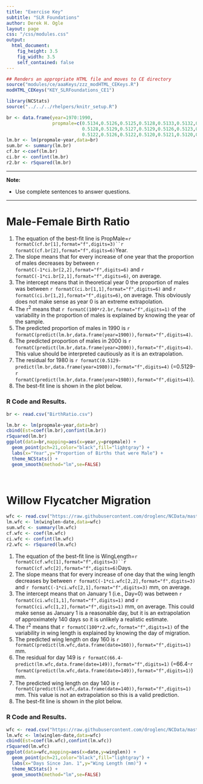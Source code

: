 ```yaml
---
title: "Exercise Key"
subtitle: "SLR Foundations"
author: Derek H. Ogle
layout: page
css: "/css/modules.css"
output:
  html_document:
    fig_height: 3.5
    fig_width: 3.5
    self_contained: false
---
```


```r
## Renders an appropriate HTML file and moves to CE directory
source("modules/ce/aaaKeys/zzz_modHTML_CEKeys.R")
modHTML_CEKeys("KEY_SLRFoundations_CE1")
```

```r
library(NCStats)
source("../../../rhelpers/knitr_setup.R")

br <- data.frame(year=1970:1990,
                 propmale=c(0.5134,0.5126,0.5125,0.5128,0.5133,0.5132,0.5128,
                            0.5128,0.5129,0.5127,0.5129,0.5126,0.5123,0.5127,
                            0.5122,0.5126,0.5122,0.5120,0.5121,0.5120,0.5120))
lm.br <- lm(propmale~year,data=br)
sum.br <- summary(lm.br)
cf.br <-coef(lm.br)
ci.br <- confint(lm.br)
r2.br <- rSquared(lm.br)
```

----

<div class="alert alert-warning">
<strong>Note:</strong> 
<ul>
  <li>Use complete sentences to answer questions.</li>
  </ol>
</ul>
</div>

----

# Male-Female Birth Ratio

1. The equation of the best-fit line is PropMale=`r formatC(cf.br[1],format="f",digits=3)``r formatC(cf.br[2],format="f",digits=6)`Year.
1. The slope means that for every increase of one year that the proportion of males decreases by between `r formatC(-1*ci.br[2,2],format="f",digits=6)` and `r formatC(-1*ci.br[2,1],format="f",digits=6)`, on average.
1. The intercept means that in theoretical year 0 the proportion of males was between `r formatC(ci.br[1,1],format="f",digits=6)` and `r formatC(ci.br[1,2],format="f",digits=6)`, on average. This obviously does not make sense as year 0 is an extreme extrapolation.
1. The r<sup>2</sup> means that `r formatC(100*r2.br,format="f",digits=1)` of the variability in the proportion of males is explained by knowing the year of the sample.
1. The predicted proportion of males in 1990 is `r formatC(predict(lm.br,data.frame(year=1900)),format="f",digits=4)`.
1. The predicted proportion of males in 2000 is `r formatC(predict(lm.br,data.frame(year=2000)),format="f",digits=4)`. This value should be interpreted cautiously as it is an extrapolation.
1. The residual for 1980 is `r formatC(0.5129-predict(lm.br,data.frame(year=1980)),format="f",digits=4)` (=0.5129-`r formatC(predict(lm.br,data.frame(year=1980)),format="f",digits=4)`).
1. The best-fit line is shown in the plot below.

### R Code and Results.
```r
br <- read.csv("BirthRatio.csv")
```
```r
lm.br <- lm(propmale~year,data=br)
cbind(Est=coef(lm.br),confint(lm.br))
rSquared(lm.br)
ggplot(data=br,mapping=aes(x=year,y=propmale)) +  
  geom_point(pch=21,color="black",fill="lightgray") +  
  labs(x="Year",y="Proportion of Births that were Male") +  
  theme_NCStats() +  
  geom_smooth(method="lm",se=FALSE)
```

&nbsp;

# Willow Flycatcher Migration

```r
wfc <- read.csv("https://raw.githubusercontent.com/droglenc/NCData/master/Flycatcher.csv")
lm.wfc <- lm(winglen~date,data=wfc)
sum.wfc <- summary(lm.wfc)
cf.wfc <- coef(lm.wfc)
ci.wfc <- confint(lm.wfc)
r2.wfc <- rSquared(lm.wfc)
```

1. The equation of the best-fit line is WingLength=`r formatC(cf.wfc[1],format="f",digits=3)``r formatC(cf.wfc[2],format="f",digits=6)`Days.
1. The slope means that for every increase of one day that the wing length decreases by between `r formatC(-1*ci.wfc[2,2],format="f",digits=3)` and `r formatC(-1*ci.wfc[2,1],format="f",digits=3)` mm, on average.
1. The intercept means that on January 1 (i.e., Day=0) was between `r formatC(ci.wfc[1,1],format="f",digits=1)` and `r formatC(ci.wfc[1,2],format="f",digits=1)` mm, on average. This could make sense as January 1 is a reasonable day, but it is an extrapolation of approximately 140 days so it is unlikely a realistic estimate.
1. The r<sup>2</sup> means that `r formatC(100*r2.wfc,format="f",digits=1)` of the variability in wing length is explained by knowing the day of migration.
1. The predicted wing length on day 160 is `r formatC(predict(lm.wfc,data.frame(date=160)),format="f",digits=1)` mm.
1. The residual for day 149 is `r formatC(66.4-predict(lm.wfc,data.frame(date=149)),format="f",digits=1)` (=66.4-`r formatC(predict(lm.wfc,data.frame(date=149)),format="f",digits=1)`) mm.
1. The predicted wing length on day 140 is `r formatC(predict(lm.wfc,data.frame(date=140)),format="f",digits=1)` mm. This value is not an extrapolation so this is a valid prediction.
1. The best-fit line is shown in the plot below.
 
### R Code and Results.
```r
wfc <- read.csv("https://raw.githubusercontent.com/droglenc/NCData/master/Flycatcher.csv")
lm.wfc <- lm(winglen~date,data=wfc)
cbind(Est=coef(lm.wfc),confint(lm.wfc))
rSquared(lm.wfc)
ggplot(data=wfc,mapping=aes(x=date,y=winglen)) +  
  geom_point(pch=21,color="black",fill="lightgray") +  
  labs(x="Days Since Jan. 1",y="Wing Length (mm)") +  
  theme_NCStats() +  
  geom_smooth(method="lm",se=FALSE)
```
